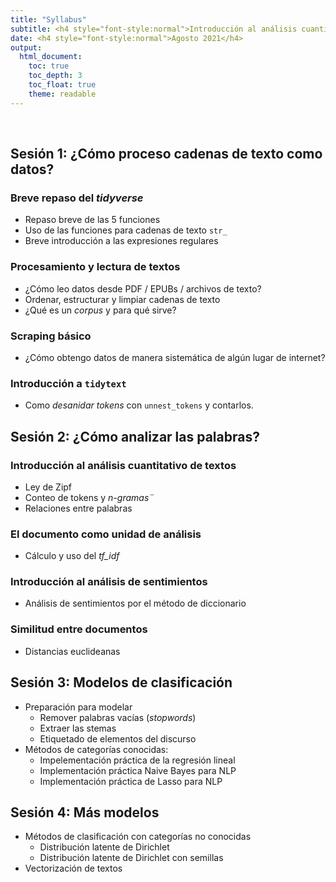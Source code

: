 ```yaml
---
title: "Syllabus"
subtitle: <h4 style="font-style:normal">Introducción al análisis cuantitativo de textos en R</h4>
date: <h4 style="font-style:normal">Agosto 2021</h4>
output: 
  html_document:
    toc: true
    toc_depth: 3
    toc_float: true
    theme: readable
---
```



<style>
p.comment {
background-color: #DBDBDB;
padding: 10px;
border: 1px solid black;
margin-left: 25px;
border-radius: 5px;
font-style: italic;
}

.figure {
   margin-top: 20px;
   margin-bottom: 20px;
}

h1.title {
  font-weight: bold;
  font-family: Arial;  
}

h2.title {
  font-family: Arial;  
}

</style>


<style type="text/css">
#TOC {
  font-size: 13px;
  font-family: Arial;
}
</style>

\

## Sesión 1: ¿Cómo proceso cadenas de texto como datos?

### Breve repaso del *tidyverse*

- Repaso breve de las 5 funciones
- Uso de las funciones para cadenas de texto `str_`
- Breve introducción a las expresiones regulares

### Procesamiento y lectura de textos

- ¿Cómo leo datos desde PDF / EPUBs / archivos de texto?
- Ordenar, estructurar y limpiar cadenas de texto
- ¿Qué es un *corpus* y para qué sirve?


### Scraping básico

- ¿Cómo obtengo datos de manera sistemática de algún lugar de internet?

### Introducción a `tidytext`

- Como *desanidar tokens* con `unnest_tokens` y contarlos.



## Sesión 2: ¿Cómo analizar las palabras?

### Introducción al análisis cuantitativo de textos

- Ley de Zipf
- Conteo de tokens y *n-gramas¨*
- Relaciones entre palabras


### El documento como unidad de análisis

- Cálculo y uso del *tf_idf*

### Introducción al análisis de sentimientos

- Análisis de sentimientos por el método de diccionario

### Similitud entre documentos
- Distancias euclideanas



## Sesión 3: Modelos de clasificación

- Preparación para modelar
    - Remover palabras vacías (*stopwords*)
    - Extraer las stemas
    - Etiquetado de elementos del discurso
    
- Métodos de categorías conocidas:
    - Impelementación práctica de la regresión lineal
    - Implementación práctica Naive Bayes para NLP
    - Implementación práctica de Lasso para NLP


## Sesión 4: Más modelos

- Métodos de clasificación con categorías no conocidas
    - Distribución latente de Dirichlet
    - Distribución latente de Dirichlet con semillas

- Vectorización de textos 